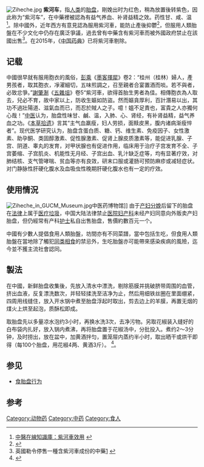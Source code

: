 {{medical}}
[[File:Ziheche.jpg|thumb]]
'''紫河车'''，指[[人类|人类]]的[[胎盘|胎盘]]，剛娩出时为红色，稍為放置後转紫色，因此称为“紫河车”，在中藥裡被認為有益气养血、补肾益精之效。药性甘、咸、温<ref>[http://www.tcmlib.com/zy/html50/showdetail-343938322ce7b4abe6b2b3e8bda62c7a79.html 中醫在線知識庫：紫河車效用] {{webarchive|url=https://web.archive.org/web/20090821194340/http://www.tcmlib.com/zy/html50/showdetail-343938322ce7b4abe6b2b3e8bda62c7a79.html |date=2009-08-21 }}</ref>。除中國外，近年西方有意見認為服用紫河車，能防止產後抑鬱<ref name="apari-rozsa2006">{{Citation | author = Apari P, Rózsa L | title = Deal in the womb: fetal opiates, parent-offspring conflict, and the future of midwifery | journal = Medical Hypotheses | volume = 67 | pages = 1189–1194 | year = 2006 | url = http://www.zoologia.hu/list/apari_rozsa.pdf | doi = 10.1016/j.mehy.2006.03.053 | pmid = 16893611 | issue = 5 | postscript = . | accessdate = 2010-07-10 | archive-date = 2019-07-20 | archive-url = https://web.archive.org/web/20190720172738/http://www.zoologia.hu/list/apari_rozsa.pdf | dead-url = no }}</ref>，但服用人類胎盤在不少文化中仍存在廣泛爭議，過去曾有中藥含有紫河車而被外國政府禁止在該國出售<ref>英國勒令停售一種含紫河車成份的中藥[http://www.news-medical.net/news/2004/05/08/1333.aspx] {{Wayback|url=http://www.news-medical.net/news/2004/05/08/1333.aspx |date=20210428205323 }}</ref>。在2015年，《[[中国药典|中国药典]]》已将紫河車剔除。

==记载==
中國很早就有服用胞衣的風俗，[[彭乘_(北宋華陽人)|彭乘]]《[[墨客揮犀|墨客揮犀]]》卷2：“桂州（桂林）婦人，產男孩者，取其胞衣，凈濯細切，五味煎調之，召至親者合宴置酒而啖。若不與者，必致忿爭。”[[謝肇淛|謝肇淛]]《[[五雜俎|五雜俎]]》卷5“紫河車，欲得首胎生男者為佳。相傳胞衣為人取去，兒必不育，故中家以上，防收生嫗如防盜。然而嫗貪厚利，百計潛易以出，其功不過壯陽道、滋氣血而已，而忍於賊人之子。噫！媼不足責也，富貴之人亦獨何心哉！”[[中医|中医]]认为，胎盘性味甘、鹹、温，入肺、心、肾经，有补肾益精，益气养血之功。《[[本草拾遗|本草拾遗]]》言其“主气血羸瘦，妇人劳损，面黩皮黑，腹内诸病渐瘦悴者”。现代医学研究认为，胎盘含蛋白质、糖、钙、维生素、免疫因子、女性激素、助孕酮、类固醇激素、促性腺激素、促肾上腺皮质激素等，能促进乳腺、子宫、阴道、睾丸的发育，对甲状腺也有促进作用，临床用于治疗子宫发育不全、子宫萎缩、子宫肌炎、机能性无月经、子宫出血、乳汁缺乏症等，均有显著疗效，对肺结核、支气管哮喘、贫血等亦有良效，研末口服或灌肠可预防麻疹或减轻症状。对门静脉性肝硬化腹水及血吸虫性晚期肝硬化腹水也有一定的疗效。

== 使用情況 ==
[[File:Ziheche_in_GUCM_Museum.jpg|thumb]]中医药博物馆]]
由于[[产妇|产妇]][[分娩|分娩]]后留下的胎盘在[[法律|法律]]上属于[[医疗垃圾|医疗垃圾]]，中国大陆法律禁止[[医院|医院]][[妇产科|妇产科]]未经产妇同意向外贩卖产妇胎盘，但仍經常有产科[[护士|护士]]私自出售胎盘，售價約數百元一个。

中國有少數人提倡食用人類胎盤，坊間亦有不同菜譜，當中包括生吃，但食用人類胎盤在當地除了觸犯[[同类相食|同类相食]]的禁忌外，生吃胎盤亦可能帶來感染疾病的風險，迄今並不獲主流社會認同。

== 製法 ==
在中國，新鲜胎盘收集後，先放入清水中漂洗，剔除筋膜并挑破脐带周围的血管，挤出血液，反复漂洗数次，并轻轻揉洗至洁净为止，然后用细铁丝圈在里面绷紧，四周用线缝住，放入开水锅中煮至胎盘浮起时取出，剪去边上的羊膜，再置无烟的煤火上烘至起泡，质酥松即成。

取胎盘先以多量凉水泡约3小时，再换水洗3次，去净污物。另取花椒装入缝好的白布袋内扎好，放入锅内煮沸，再将胎盘置于花椒汤中，分批投入。煮约2～3分钟，及时捞出，放在盆中，加黄酒拌匀，置笼屉内蒸约半小时，取出晒干或烘干即得（每100个胎盘，用花椒4两、黄酒3斤）。
<ref>{{Citation|url=http://www.babycenter.com/general/1333089.html|title=From Here to Maternity Week 8: Want a side of placenta with that?|publisher=babycenter.com|accessdate=2007-12-12|archive-date=2021-02-27|archive-url=https://web.archive.org/web/20210227094054/http://www.babycenter.com/general/1333089.html|dead-url=no}}</ref>。

== 参见 ==
* [[食胎盘行为|食胎盘行为]]

== 参考 ==
{{Reflist|2}}

[[Category:动物药|Category:动物药]]
[[Category:中药|Category:中药]]
[[Category:食人|Category:食人]]